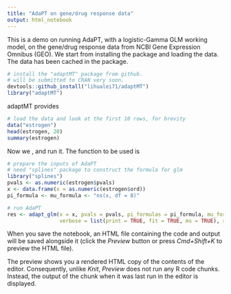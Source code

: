 ```yaml
---
title: "AdaPT on gene/drug response data"
output: html_notebook
---
```


This is a demo on running AdaPT, with a logistic-Gamma GLM working model, on the gene/drug response data from NCBI Gene Expression Omnibus (GEO). We start from installing the package and loading the data. The data has been cached in the package.

```r
# install the "adaptMT" package from github.
# will be submitted to CRAN very soon.
devtools::github_install("lihualei71/adaptMT")
library("adaptMT")
```

adaptMT provides

```r
# load the data and look at the first 10 rows, for brevity
data("estrogen")
head(estrogen, 20)
summary(estrogen)
```

Now we , and run it. The function to be used is 

```r
# prepare the inputs of AdaPT
# need "splines" package to construct the formula for glm
library("splines")
pvals <- as.numeric(estrogen$pvals)
x <- data.frame(x = as.numeric(estrogen$ord))
pi_formula <- mu_formula <- "ns(x, df = 8)"
```

```r
# run AdaPT
res <- adapt_glm(x = x, pvals = pvals, pi_formulas = pi_formula, mu_formulas = mu_formula,
                 verbose = list(print = TRUE, fit = TRUE, ms = TRUE), return_data = FALSE)
```

When you save the notebook, an HTML file containing the code and output will be saved alongside it (click the *Preview* button or press *Cmd+Shift+K* to preview the HTML file). 

The preview shows you a rendered HTML copy of the contents of the editor. Consequently, unlike *Knit*, *Preview* does not run any R code chunks. Instead, the output of the chunk when it was last run in the editor is displayed.

